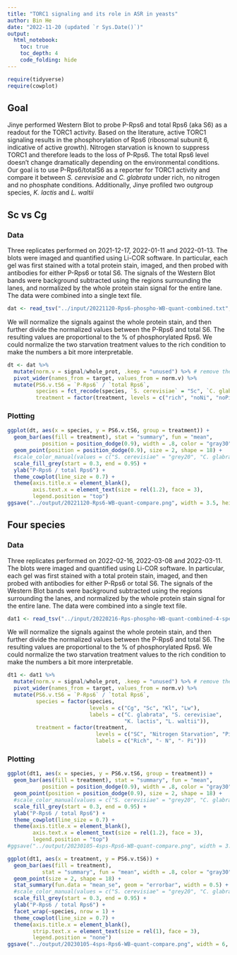 ```yaml
---
title: "TORC1 signaling and its role in ASR in yeasts"
author: Bin He
date: "2022-11-20 (updated `r Sys.Date()`)"
output:
  html_notebook:
    toc: true
    toc_depth: 4
    code_folding: hide
---
```


```r
require(tidyverse)
require(cowplot)
```

## Goal
Jinye performed Western Blot to probe P-Rps6 and total Rps6 (aka S6) as a readout for the TORC1 activity. Based on the literature, active TORC1 signaling results in the phosphorylation of Rps6 (ribosomal subunit 6, indicative of active growth). Nitrogen starvation is known to suppress TORC1 and therefore leads to the loss of P-Rps6. The total Rps6 level doesn't change dramatically depending on the environmental conditions. Our goal is to use P-Rps6/totalS6 as a reporter for TORC1 activity and compare it between _S. cerevisiae_ and _C. glabrata_ under rich, no nitrogen and no phosphate conditions. Additionally, Jinye profiled two outgroup species, _K. lactis_ and _L. waltii_

## Sc vs Cg
### Data
Three replicates performed on 2021-12-17, 2022-01-11 and 2022-01-13. The blots were imaged and quantified using Li-COR software. In particular, each gel was first stained with a total protein stain, imaged, and then probed with antibodies for either P-Rps6 or total S6. The signals of the Western Blot bands were background subtracted using the regions surrounding the lanes, and normalized by the whole protein stain signal for the entire lane. The data were combined into a single text file.

```r
dat <- read_tsv("../input/20221120-Rps6-phospho-WB-quant-combined.txt", col_types = cols())
```

We will normalize the signals against the whole protein stain, and then further divide the normalized values between the P-Rps6 and total S6. The resulting values are proportional to the % of phosphorylated Rps6. We could normalize the two starvation treatment values to the rich condition to make the numbers a bit more interpretable.
```r
dt <- dat %>% 
  mutate(norm.v = signal/whole_prot, .keep = "unused") %>% # remove the variables used to create the new one
  pivot_wider(names_from = target, values_from = norm.v) %>% 
  mutate(PS6.v.tS6 = `P-Rps6` / `total Rps6`,
         species = fct_recode(species, `S. cerevisiae` = "Sc", `C. glabrata` = "Cg"),
         treatment = factor(treatment, levels = c("rich", "noNi", "noPi"), labels = c("Rich", "- N", "- Pi")))
```

### Plotting
```r
ggplot(dt, aes(x = species, y = PS6.v.tS6, group = treatment)) +
  geom_bar(aes(fill = treatment), stat = "summary", fun = "mean", 
           position = position_dodge(0.9), width = .8, color = "gray30") +
  geom_point(position = position_dodge(0.9), size = 2, shape = 18) +
  #scale_color_manual(values = c("S. cerevisiae" = "grey20", "C. glabrata" = "orange2")) +
  scale_fill_grey(start = 0.3, end = 0.95) +
  ylab("P-Rps6 / total Rps6") +
  theme_cowplot(line_size = 0.7) +
  theme(axis.title.x = element_blank(),
        axis.text.x = element_text(size = rel(1.2), face = 3),
        legend.position = "top")
ggsave("../output/20221120-Rps6-WB-quant-compare.png", width = 3.5, height = 3.5)
```

## Four species
### Data
Three replicates performed on 2022-02-16, 2022-03-08 and 2022-03-11. The blots were imaged and quantified using Li-COR software. In particular, each gel was first stained with a total protein stain, imaged, and then probed with antibodies for either P-Rps6 or total S6. The signals of the Western Blot bands were background subtracted using the regions surrounding the lanes, and normalized by the whole protein stain signal for the entire lane. The data were combined into a single text file.

```r
dat1 <- read_tsv("../input/20220216-Rps-phospho-WB-quant-combined-4-species.tsv", col_types = cols())
```

We will normalize the signals against the whole protein stain, and then further divide the normalized values between the P-Rps6 and total S6. The resulting values are proportional to the % of phosphorylated Rps6. We could normalize the two starvation treatment values to the rich condition to make the numbers a bit more interpretable.
```r
dt1 <- dat1 %>% 
  mutate(norm.v = signal/whole_prot, .keep = "unused") %>% # remove the variables used to create the new one
  pivot_wider(names_from = target, values_from = norm.v) %>% 
  mutate(PS6.v.tS6 = `P-Rps6` / `total Rps6`,
         species = factor(species,
                          levels = c("Cg", "Sc", "Kl", "Lw"),
                          labels = c("C. glabrata", "S. cerevisiae",
                                     "K. lactis", "L. waltii")),
         treatment = factor(treatment, 
                            levels = c("SC", "Nitrogen Starvation", "Pi starvation"), 
                            labels = c("Rich", "- N", "- Pi")))
```

### Plotting
```r
ggplot(dt1, aes(x = species, y = PS6.v.tS6, group = treatment)) +
  geom_bar(aes(fill = treatment), stat = "summary", fun = "mean", 
           position = position_dodge(0.9), width = .8, color = "gray30") +
  geom_point(position = position_dodge(0.9), size = 2, shape = 18) +
  #scale_color_manual(values = c("S. cerevisiae" = "grey20", "C. glabrata" = "orange2")) +
  scale_fill_grey(start = 0.3, end = 0.95) +
  ylab("P-Rps6 / total Rps6") +
  theme_cowplot(line_size = 0.7) +
  theme(axis.title.x = element_blank(),
        axis.text.x = element_text(size = rel(1.2), face = 3),
        legend.position = "top")
#ggsave("../output/20230105-4sps-Rps6-WB-quant-compare.png", width = 3.5, height = 3.5)
```


```r
ggplot(dt1, aes(x = treatment, y = PS6.v.tS6)) +
  geom_bar(aes(fill = treatment), 
           stat = "summary", fun = "mean", width = .8, color = "gray30") +
  geom_point(size = 2, shape = 18) +
  stat_summary(fun.data = "mean_se", geom = "errorbar", width = 0.5) +
  #scale_color_manual(values = c("S. cerevisiae" = "grey20", "C. glabrata" = "orange2")) +
  scale_fill_grey(start = 0.3, end = 0.95) +
  ylab("P-Rps6 / total Rps6") +
  facet_wrap(~species, nrow = 1) +
  theme_cowplot(line_size = 0.7) +
  theme(axis.title.x = element_blank(),
        strip.text.x = element_text(size = rel(1), face = 3),
        legend.position = "none")
ggsave("../output/20230105-4sps-Rps6-WB-quant-compare.png", width = 6, height = 3)
```
